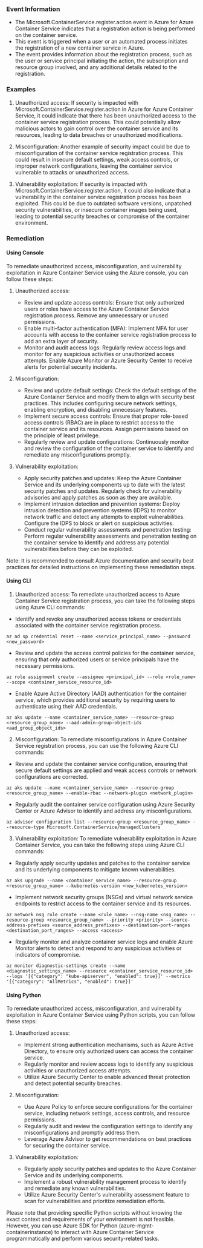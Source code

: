 
### Event Information

- The Microsoft.ContainerService.register.action event in Azure for Azure Container Service indicates that a registration action is being performed on the container service.
- This event is triggered when a user or an automated process initiates the registration of a new container service in Azure.
- The event provides information about the registration process, such as the user or service principal initiating the action, the subscription and resource group involved, and any additional details related to the registration.


### Examples

1. Unauthorized access: If security is impacted with Microsoft.ContainerService.register.action in Azure for Azure Container Service, it could indicate that there has been unauthorized access to the container service registration process. This could potentially allow malicious actors to gain control over the container service and its resources, leading to data breaches or unauthorized modifications.

2. Misconfiguration: Another example of security impact could be due to misconfiguration of the container service registration process. This could result in insecure default settings, weak access controls, or improper network configurations, leaving the container service vulnerable to attacks or unauthorized access.

3. Vulnerability exploitation: If security is impacted with Microsoft.ContainerService.register.action, it could also indicate that a vulnerability in the container service registration process has been exploited. This could be due to outdated software versions, unpatched security vulnerabilities, or insecure container images being used, leading to potential security breaches or compromise of the container environment.

### Remediation

#### Using Console

To remediate unauthorized access, misconfiguration, and vulnerability exploitation in Azure Container Service using the Azure console, you can follow these steps:

1. Unauthorized access:
   - Review and update access controls: Ensure that only authorized users or roles have access to the Azure Container Service registration process. Remove any unnecessary or unused permissions.
   - Enable multi-factor authentication (MFA): Implement MFA for user accounts with access to the container service registration process to add an extra layer of security.
   - Monitor and audit access logs: Regularly review access logs and monitor for any suspicious activities or unauthorized access attempts. Enable Azure Monitor or Azure Security Center to receive alerts for potential security incidents.

2. Misconfiguration:
   - Review and update default settings: Check the default settings of the Azure Container Service and modify them to align with security best practices. This includes configuring secure network settings, enabling encryption, and disabling unnecessary features.
   - Implement secure access controls: Ensure that proper role-based access controls (RBAC) are in place to restrict access to the container service and its resources. Assign permissions based on the principle of least privilege.
   - Regularly review and update configurations: Continuously monitor and review the configuration of the container service to identify and remediate any misconfigurations promptly.

3. Vulnerability exploitation:
   - Apply security patches and updates: Keep the Azure Container Service and its underlying components up to date with the latest security patches and updates. Regularly check for vulnerability advisories and apply patches as soon as they are available.
   - Implement intrusion detection and prevention systems: Deploy intrusion detection and prevention systems (IDPS) to monitor network traffic and detect any attempts to exploit vulnerabilities. Configure the IDPS to block or alert on suspicious activities.
   - Conduct regular vulnerability assessments and penetration testing: Perform regular vulnerability assessments and penetration testing on the container service to identify and address any potential vulnerabilities before they can be exploited.

Note: It is recommended to consult Azure documentation and security best practices for detailed instructions on implementing these remediation steps.

#### Using CLI

1. Unauthorized access: To remediate unauthorized access to Azure Container Service registration process, you can take the following steps using Azure CLI commands:

- Identify and revoke any unauthorized access tokens or credentials associated with the container service registration process.
```
az ad sp credential reset --name <service_principal_name> --password <new_password>
```

- Review and update the access control policies for the container service, ensuring that only authorized users or service principals have the necessary permissions.
```
az role assignment create --assignee <principal_id> --role <role_name> --scope <container_service_resource_id>
```

- Enable Azure Active Directory (AAD) authentication for the container service, which provides additional security by requiring users to authenticate using their AAD credentials.
```
az aks update --name <container_service_name> --resource-group <resource_group_name> --aad-admin-group-object-ids <aad_group_object_ids>
```

2. Misconfiguration: To remediate misconfigurations in Azure Container Service registration process, you can use the following Azure CLI commands:

- Review and update the container service configuration, ensuring that secure default settings are applied and weak access controls or network configurations are corrected.
```
az aks update --name <container_service_name> --resource-group <resource_group_name> --enable-rbac --network-plugin <network_plugin>
```

- Regularly audit the container service configuration using Azure Security Center or Azure Advisor to identify and address any misconfigurations.
```
az advisor configuration list --resource-group <resource_group_name> --resource-type Microsoft.ContainerService/managedClusters
```

3. Vulnerability exploitation: To remediate vulnerability exploitation in Azure Container Service, you can take the following steps using Azure CLI commands:

- Regularly apply security updates and patches to the container service and its underlying components to mitigate known vulnerabilities.
```
az aks upgrade --name <container_service_name> --resource-group <resource_group_name> --kubernetes-version <new_kubernetes_version>
```

- Implement network security groups (NSGs) and virtual network service endpoints to restrict access to the container service and its resources.
```
az network nsg rule create --name <rule_name> --nsg-name <nsg_name> --resource-group <resource_group_name> --priority <priority> --source-address-prefixes <source_address_prefixes> --destination-port-ranges <destination_port_ranges> --access <access>
```

- Regularly monitor and analyze container service logs and enable Azure Monitor alerts to detect and respond to any suspicious activities or indicators of compromise.
```
az monitor diagnostic-settings create --name <diagnostic_settings_name> --resource <container_service_resource_id> --logs '[{"category": "kube-apiserver", "enabled": true}]' --metrics '[{"category": "AllMetrics", "enabled": true}]'
```

#### Using Python

To remediate unauthorized access, misconfiguration, and vulnerability exploitation in Azure Container Service using Python scripts, you can follow these steps:

1. Unauthorized access:
   - Implement strong authentication mechanisms, such as Azure Active Directory, to ensure only authorized users can access the container service.
   - Regularly monitor and review access logs to identify any suspicious activities or unauthorized access attempts.
   - Utilize Azure Security Center to enable advanced threat protection and detect potential security breaches.

2. Misconfiguration:
   - Use Azure Policy to enforce secure configurations for the container service, including network settings, access controls, and resource permissions.
   - Regularly audit and review the configuration settings to identify any misconfigurations and promptly address them.
   - Leverage Azure Advisor to get recommendations on best practices for securing the container service.

3. Vulnerability exploitation:
   - Regularly apply security patches and updates to the Azure Container Service and its underlying components.
   - Implement a robust vulnerability management process to identify and remediate any known vulnerabilities.
   - Utilize Azure Security Center's vulnerability assessment feature to scan for vulnerabilities and prioritize remediation efforts.

Please note that providing specific Python scripts without knowing the exact context and requirements of your environment is not feasible. However, you can use Azure SDK for Python (azure-mgmt-containerinstance) to interact with Azure Container Service programmatically and perform various security-related tasks.

